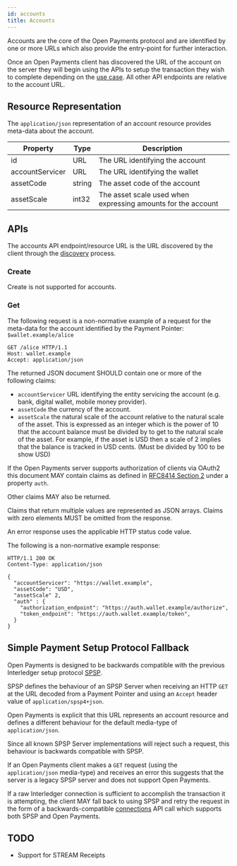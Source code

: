 ```yaml
---
id: accounts
title: Accounts
---
```


Accounts are the core of the Open Payments protocol and are identified by one or
more URLs which also provide the entry-point for further interaction.

Once an Open Payments client has discovered the URL of the account on the server
they will begin using the APIs to setup the transaction they wish to complete
depending on the [use case](./p2p). All other API endpoints are relative to the
account URL.

## Resource Representation

The `application/json` representation of an account resource provides meta-data
about the account.

| Property        | Type   | Description                                                  |
| --------------- | ------ | ------------------------------------------------------------ |
| id              | URL    | The URL identifying the account                              |
| accountServicer | URL    | The URL identifying the wallet                               |
| assetCode       | string | The asset code of the account                                |
| assetScale      | int32  | The asset scale used when expressing amounts for the account |

## APIs

The accounts API endpoint/resource URL is the URL discovered by the client
through the [discovery](./discovery) process.

### Create

Create is not supported for accounts.

### Get

The following request is a non-normative example of a request for the meta-data
for the account identified by the Payment Pointer: `$wallet.example/alice`

```http
GET /alice HTTP/1.1
Host: wallet.example
Accept: application/json
```

The returned JSON document SHOULD contain one or more of the following claims:

- `accountServicer` URL identifying the entity servicing the account (e.g. bank,
  digital wallet, mobile money provider).
- `assetCode` the currency of the account.
- `assetScale` the natural scale of the account relative to the natural scale of
  the asset. This is expressed as an integer which is the power of 10 that the
  account balance must be divided by to get to the natural scale of the asset.
  For example, if the asset is USD then a scale of 2 implies that the balance is
  tracked in USD cents. (Must be divided by 100 to be show USD)

If the Open Payments server supports authorization of clients via OAuth2 this
document MAY contain claims as defined in
[RFC8414 Section 2](https://tools.ietf.org/html/rfc8414#section-2) under a
property `auth`.

Other claims MAY also be returned.

Claims that return multiple values are represented as JSON arrays. Claims with
zero elements MUST be omitted from the response.

An error response uses the applicable HTTP status code value.

The following is a non-normative example response:

```http
HTTP/1.1 200 OK
Content-Type: application/json

{
  "accountServicer": "https://wallet.example",
  "assetCode": "USD",
  "assetScale" 2,
  "auth" : {
    "authorization_endpoint": "https://auth.wallet.example/authorize",
    "token_endpoint": "https://auth.wallet.example/token",
  }
}
```

## Simple Payment Setup Protocol Fallback

Open Payments is designed to be backwards compatible with the previous
Interledger setup protocol
[SPSP](https://interledger.org/rfcs/0009-simple-payment-setup-protocol/).

SPSP defines the behaviour of an SPSP Server when receiving an HTTP `GET` at the
URL decoded from a Payment Pointer and using an `Accept` header value of
`application/spsp4+json`.

Open Payments is explicit that this URL represents an account resource and
defines a different behaviour for the default media-type of `application/json`.

Since all known SPSP Server implementations will reject such a request, this
behaviour is backwards compatible with SPSP.

If an Open Payments client makes a `GET` request (using the `application/json`
media-type) and receives an error this suggests that the server is a legacy SPSP
server and does not support Open Payments.

If a raw Interledger connection is sufficient to accomplish the transaction it
is attempting, the client MAY fall back to using SPSP and retry the request in
the form of a backwards-compatible [connections](./connections) API call which
supports both SPSP and Open Payments.

## TODO

- Support for STREAM Receipts
